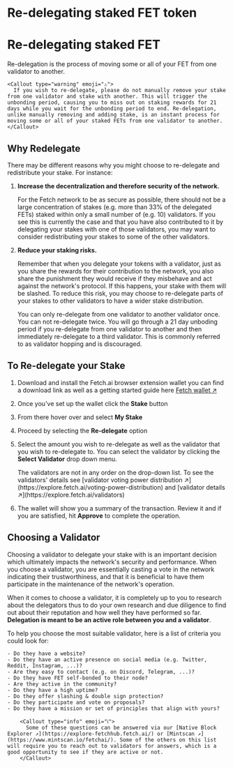 
# Re-delegating staked FET token

# Re-delegating staked FET

Re-delegation is the process of moving some or all of your FET from one validator to another.

    <Callout type="warning" emoji="⚠️">
      If you wish to re-delegate, please do not manually remove your stake from one validator and stake with another. This will trigger the unbonding period, causing you to miss out on staking rewards for 21 days while you wait for the unbonding period to end. Re-delegation, unlike manually removing and adding stake, is an instant process for moving some or all of your staked FETs from one validator to another.
    </Callout>

## Why Redelegate

There may be different reasons why you might choose to re-delegate and redistribute your stake. For instance:

1. **Increase the decentralization and therefore security of the network.**

   For the Fetch network to be as secure as possible, there should not be a large concentration of stakes (e.g. more than 33% of the delegated FETs) staked within only a small number of (e.g. 10) validators. If you see this is currently the case and that you have also contributed to it by delegating your stakes with one of those validators, you may want to consider redistributing your stakes to some of the other validators.

2. **Reduce your staking risks.**

   Remember that when you delegate your tokens with a validator, just as you share the rewards for their contribution to the network, you also share the punishment they would receive if they misbehave and act against the network's protocol. If this happens, your stake with them will be slashed. To reduce this risk, you may choose to re-delegate parts of your stakes to other validators to have a wider stake distribution.

    <Callout type="info" emoji="ℹ️">
      You can only re-delegate from one validator to another validator once. You can not re-delegate twice. You will go through a 21 day unboding period if you re-delegate from one validator to another and then immediately re-delegate to a third validator. This is commonly referred to as validator hopping and is discouraged.
    </Callout>

## To Re-delegate your Stake

1. Download and install the Fetch.ai browser extension wallet you can find a download link as well as a getting started guide here [Fetch wallet ↗️](/guides/fetch-network/fetch-wallet/web-wallet/get-started)
2. Once you've set up the wallet click the **Stake** button
3. From there hover over and select **My Stake** 
4. Proceed by selecting the **Re-delegate** option
5. Select the amount you wish to re-delegate as well as the validator that you wish to re-delegate to. You can select the validator by clicking the **Select Validator** drop down menu.

   <Callout type="info" emoji="ℹ️">
     The validators are not in any order on the drop-down list. To see the validators' details see [validator voting power distribution ↗️](https://explore.fetch.ai/voting-power-distribution) and [validator details ↗️](https://explore.fetch.ai/validators)
   </Callout>

6. The wallet will show you a summary of the transaction. Review it and if you are satisfied, hit **Approve** to complete the operation.

## Choosing a Validator

Choosing a validator to delegate your stake with is an important decision which ultimately impacts the network's security and performance. When you choose a validator, you are essentially casting a vote in the network indicating their trustworthiness, and that it is beneficial to have them participate in the maintenance of the network's operation.

When it comes to choose a validator, it is completely up to you to research about the delegators thus to do your own research and due diligence to find out about their reputation and how well they have performed so far. **Delegation is meant to be an active role between you and a validator**.

To help you choose the most suitable validator, here is a list of criteria you could look for:

    - Do they have a website?
    - Do they have an active presence on social media (e.g. Twitter, Reddit, Instagram, ...)?
    - Are they easy to contact (e.g. on Discord, Telegram, ...)?
    - Do they have FET self-bonded to their node?
    - Are they active in the community?
    - Do they have a high uptime?
    - Do they offer slashing & double sign protection?
    - Do they participate and vote on proposals?
    - Do they have a mission or set of principles that align with yours?

        <Callout type="info" emoji="ℹ️">
          Some of these questions can be answered via our [Native Block Explorer ↗️](https://explore-fetchhub.fetch.ai/) or [Mintscan ↗️](https://www.mintscan.io/fetchai/). Some of the others on this list will require you to reach out to validators for answers, which is a good opportunity to see if they are active or not.
        </Callout>
